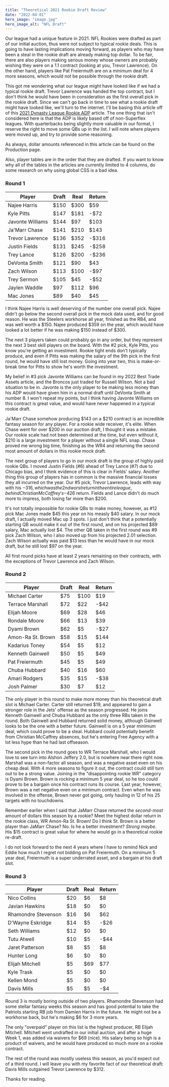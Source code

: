 ```yaml
---
title: "Theoretical 2021 Rookie Draft Review"
date: "2022-04-01"
hero_image: "image.jpg"
hero_image_alt: "NFL Draft"
---
```


Our league had a unique feature in 2021. NFL Rookies were drafted as part of our initial auction, thus were not subject to typical rookie deals.
This is going to have lasting implications moving forward, as players who may have been a steal in the rookie draft are already making top dollar.
To be fair, there are also players making serious money whose owners are probably wishing they were on a 1.1 contract (looking at you, Trevor Lawrence).
On the other hand, players like Pat Freiermuth are on a minimum deal for 4 more seasons, which would not be possible through the rookie draft.

This got me wondering what our league might have looked like if we had a typical rookie draft. Trevor Lawrence was handed the top contract, but I don't think he would have been in consideration as the first overall pick in the rookie draft.
Since we can't go back in time to see what a rookie draft might have looked like, we'll turn to the internet.
I'll be basing this article off of this <a href="https://fantasyfootballcalculator.com/adp/rookie/12-team/all/2021" target="_blank">2021 Dynasty League Rookie ADP</a> article.
The one thing that isn't considered here is that the ADP is likely based off of non-Superflex leagues. With quarterbacks being slightly more valuable in our format, I reserve the right to move some QBs up in the list.
I will note where players were moved up, and try to provide some reasoning.

As always, dollar amounts referenced in this article can be found on the <Link to="/production">Production</Link> page.

Also, player tables are in the order that they are drafted. If you want to know why all of the tables in the articles are currently limited to 4 columns, do some research on why using global CSS is a bad idea.

### Round 1

| Player | Draft | Real | Return |
|---|---|---|---|
| Najee Harris | $150 | $300 | $59 |
| Kyle Pitts | $147 | $181 | -$72 |
| Javonte Williams | $144 | $97 | $103 |
| Ja'Marr Chase | $141 | $210 | $143 |
| Trevor Lawrence | $136 | $352 | -$316 |
| Justin Fields | $131 | $245 | -$258 |
| Trey Lance | $126 | $200 | -$236 |
| DeVonta Smith | $121 | $90 | $43 |
| Zach Wilson | $113 | $100 | -$97 |
| Trey Sermon | $105 | $45 | -$52 |
| Jaylen Waddle | $97 | $112 | $96 |
| Mac Jones | $89 | $40 | $45 |

I think Najee Harris is well deserving of the number one overall pick. Najee didn't go below the second overall pick in the mock data used, and for good reason.
He was the Steelers workhorse all year, finished as the RB4, and was well worth a $150. Najee produced $359 on the year, which would have looked a lot better if he was making $150 instead of $300.

The next 3 players taken could probably go in any order, but they represent the next 3 best skill players on the board. With the #2 pick, Kyle Pitts, you know you're getting an investment.
Rookie tight ends don't typically produce, and even if Pitts was making the salary of the 9th pick in the first round, he would have still lost money.
Going into year two, this is make-or-break time for Pitts to show he's worth the investment.

My belief in #3 pick Javonte Williams can be found in my <Link to="../best-assets-into-2022">2022 Best Trade Assets</Link> article, and the Broncos just traded for Russell Wilson. Not a bad situation to be in. Javonte is the only player to be making less money than his ADP would have given him in a normal draft until DeVonta Smith at number 8.
I won't repeat my points, but I think having Javonte Williams on this contract is great value, and would have never happened in a typical rookie draft.

Ja'Marr Chase somehow producing $143 on a $210 contract is an incredible fantasy season for any player. For a rookie wide receiver, it's elite.
When Chase went for over $200 in our auction draft, I thought it was a mistake. Our rookie scale had not been determined at the time, but even without it, $210 is a large investment for a player without a single NFL snap.
Chase proved me wrong big time, finishing as the WR4 and returning the second most amount of dollars in this rookie mock draft.

The next group of players to go in our mock draft is the group of highly paid rookie QBs. I moved Justin Fields (#6) ahead of Trey Lance (#7) due to Chicago bias, and I think evidence of this is clear in Fields' salary.
Another thing this group of players has in common is the massive financial losses they all incurred on the year.
Our #5 pick, Trevor Lawrence, leads with way with his $-316, which was the 2nd worst return in the entire league, behind Christian McCaffrey's -$426 return.
Fields and Lance didn't do much more to impress, both losing far more than $200.

It's not totally impossible for rookie QBs to make money, however, as #12 pick Mac Jones made $45 this year on his measly $40 salary. In our mock draft, I actually moved Mac up 3 spots.
I just don't think that a potentially starting QB would make it out of the first round, and on his projected $89 salary, Mac actually lost $4.
The other QB taken in the first round was #9 pick Zach Wilson, who I also moved up from his projected 2.01 selection. Zach Wilson actually was paid $13 less than he would have in our mock draft, but he still lost $97 on the year.

All first round picks have at least 2 years remaining on their contracts, with the exceptions of Trevor Lawrence and Zach Wilson.

### Round 2

| Player | Draft | Real | Return |
|---|---|---|---|
| Michael Carter | $75 | $100 | $19 |
| Terrace Marshall | $72 | $22 | -$42 |
| Elijah Moore | $69 | $28 | $46 |
| Rondale Moore | $66 | $13 | $39 |
| Dyami Brown | $62 | $5 | -$27 |
| Amon-Ra St. Brown | $58 | $15 | $144 |
| Kadarius Toney | $54 | $5 | $12 |
| Kenneth Gainwell | $50 | $5 | $49 |
| Pat Freiermuth | $45 | $5 | $49 |
| Chuba Hubbard | $40 | $16 | $60 |
| Amari Rodgers | $35 | $15 | -$38 |
| Josh Palmer | $30 | $7 | $12 |

The only player in this round to make more money than his theoretical draft slot is Michael Carter. Carter still returned $19, and appeared to gain a stronger role in the Jets' offense as the season progressed.
He joins Kenneth Gainwell and Chuba Hubbard as the only three RBs taken in the round. Both Gainwell and Hubbard returned solid money, although Gainwell looks to be the one with a better future.
Gainwell is on a 5 year minimum deal, which could prove to be a steal. Hubbard could potentially benefit from Christian McCaffrey absences, but he's entering Free Agency with a lot less hype than he had last offseason.

The second pick in the round goes to WR Terrace Marshall, who I would love to see turn into Alshon Jeffery 2.0, but is nowhere near there right now.
Marshall was a non-factor all season, and was a negative asset even on his cheap deal. With 4 more seasons to figure it out, the contract could still turn out to be a strong value.
Joining in the "disappointing rookie WR" category is Dyami Brown. Brown is rocking a minimum 5 year deal, so he too could prove to be a bargain once his contract runs its course.
Last year, however, Brown was a net negative even on a minimum contract. Even when he was involved in the offense, Brown never got going, only hauling in 12 of his 25 targets with no touchdowns.

Remember earlier when I said that JaMarr Chase returned the *second-most* amount of dollars this season by a rookie? Meet the highest dollar return in the rookie class, WR Amon-Ra St. Brown!
Do I think St. Brown is a better player than JaMarr Chase? No. Is he a better investment? *Strong maybe*. His $15 contract is great value for where he would go in a theoretical rookie re-draft.

I do not look forward to the next 4 years where I have to remind Nick and Eddie how much I regret not bidding on Pat Freiermuth. On a minimum 5 year deal, Freiermuth is a super underrated asset, and a bargain at his draft slot.

### Round 3

| Player | Draft | Real | Return |
|---|---|---|---|
| Nico Collins | $20 | $6 | $8 |
| Javian Hawkins | $18 | $0 | $0 |
| Rhamondre Stevenson | $16 | $6 | $62 |
| D'Wayne Eskridge | $14 | $5 | -$26 |
| Seth Williams | $12 | $0 | $0 |
| Tutu Atwell | $10 | $5 | -$44 |
| Jaret Patterson | $8 | $5 | $8 |
| Hunter Long | $6 | $0 | $0 |
| Elijah Mitchell | $5 | $69 | $77 |
| Kyle Trask | $5 | $0 | $0 |
| Kellen Mond | $5 | $0 | $0 |
| Davis Mills | $5 | $5 | -$4 |

Round 3 is mostly boring outside of two players. Rhamondre Stevenson had some stellar fantasy weeks this season and has good potential to take the Patriots starting RB job from Damien Harris in the future.
He might not be a workhorse back, but he's making $6 for 3 more years.

The only "overpaid" player on this list is the highest producer, RB Elijah Mitchell.
Mitchell went undrafted in our initial auction, and after a huge Week 1, was added via waivers for $69 (nice). His salary being so high is a product of waivers, and he would have produced so much more on a rookie contract.

The rest of the round was mostly useless this season, as you'd expect out of a third round.
I will leave you with my favorite fact of our theoretical draft: Davis Mills outgained Trevor Lawrence by $312.

Thanks for reading.
